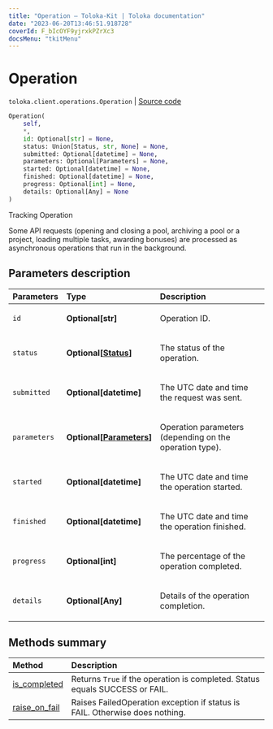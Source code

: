 ```yaml
---
title: "Operation — Toloka-Kit | Toloka documentation"
date: "2023-06-20T13:46:51.918728"
coverId: F_bIcOYF9yjrxkPZrXc3
docsMenu: "tkitMenu"
---
```


# Operation

`toloka.client.operations.Operation` | [Source code](https://github.com/Toloka/toloka-kit/blob/v1.2.0/src/client/operations.py#L51)

```python
Operation(
    self,
    *,
    id: Optional[str] = None,
    status: Union[Status, str, None] = None,
    submitted: Optional[datetime] = None,
    parameters: Optional[Parameters] = None,
    started: Optional[datetime] = None,
    finished: Optional[datetime] = None,
    progress: Optional[int] = None,
    details: Optional[Any] = None
)
```

Tracking Operation

Some API requests (opening and closing a pool, archiving a pool or a project, loading multiple tasks,
awarding bonuses) are processed as asynchronous operations that run in the background.

## Parameters description

| Parameters | Type | Description |
| :----------| :----| :-----------|
`id`|**Optional\[str\]**|<p>Operation ID.</p>
`status`|**Optional\[[Status](/docs/toloka-kit/reference/toloka.client.operations.Operation.Status)\]**|<p>The status of the operation.</p>
`submitted`|**Optional\[datetime\]**|<p>The UTC date and time the request was sent.</p>
`parameters`|**Optional\[[Parameters](/docs/toloka-kit/reference/toloka.client.operations.Operation.Parameters)\]**|<p>Operation parameters (depending on the operation type).</p>
`started`|**Optional\[datetime\]**|<p>The UTC date and time the operation started.</p>
`finished`|**Optional\[datetime\]**|<p>The UTC date and time the operation finished.</p>
`progress`|**Optional\[int\]**|<p>The percentage of the operation completed.</p>
`details`|**Optional\[Any\]**|<p>Details of the operation completion.</p>

## Methods summary

| Method | Description |
| :------| :-----------|
[is_completed](/docs/toloka-kit/reference/toloka.client.operations.Operation.is_completed)| Returns `True` if the operation is completed. Status equals SUCCESS or FAIL.
[raise_on_fail](/docs/toloka-kit/reference/toloka.client.operations.Operation.raise_on_fail)| Raises FailedOperation exception if status is FAIL. Otherwise does nothing.